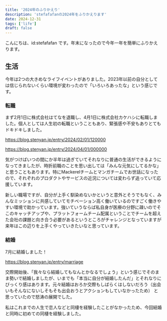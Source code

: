 ```yaml
---
title: '2024年のふりかえり'
description: 'stefafafanの2024年をふりかえります'
date: 2024-12-31
tags: ['life']
draft: false
---
```


こんにちは、id:stefafafan です。年末になったので今年一年を簡単にふりかえります。

## 生活

今年は2つの大きめなライフイベントがありました。2023年以前の自分としては信じられないくらい環境が変わったので「いろいろあったな」という感じです。

### 転職

まず2月1日に株式会社はてなを退職し、4月1日に株式会社カケハシに転職しました。個人としては人生初の転職ということもあり、緊張感や不安もありとてもドキドキしました。

https://blog.stenyan.jp/entry/2024/02/01/120000

https://blog.stenyan.jp/entry/2024/04/01/000000

気がつけばいつの間にか半年は過ぎていてそれなりに普通の生活ができるようになってきましたが、時折前職のことを思い出しては「みんな元気にしてるかな」と思うこともあります。特にMackerelチームとマンガチームでお世話になったので、それぞれのプロダクトやサービスの近況については変わらず追っていて応援しています。

新しい職場ですが、自分が上手く馴染めないかというと意外とそうでもなく、みんなミッションに共感していてモチベーション高く働いているのですごく働きやすい環境で助かっています。強いていうならば私自身が医療の分野に疎いのでそこのキャッチアップや、プラットフォームチーム配属ということでチームを超えた会社の課題と向き合う必要があるというところがチャレンジとなっていますが来年はこの辺りを上手くやっていきたいなと思っています。

### 結婚

7月に結婚しました！

https://blog.stenyan.jp/entry/marriage

交際開始後、「我々なら結婚してもなんとかなるでしょう」という感じでそのまま勢いで結婚しましたが、いまでも「本当に自分が結婚したんだ」とそれなりにびっくり感はあります。元々結婚はおろか交際もしばらくはしないだろう（出会いもそんなにないしそもそも出会おうとアクションもしていなかったため）
と思っていたので怒涛の展開でした。

私はこれまでの人生で恋人などと同棲を経験したことがなかったため、今回結婚と同時に初めての同棲を経験しました。
